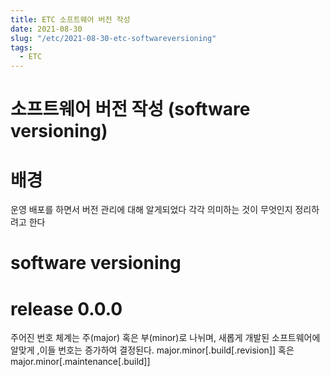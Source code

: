 ```yaml
---
title: ETC 소프트웨어 버전 작성
date: 2021-08-30
slug: "/etc/2021-08-30-etc-softwareversioning"
tags:
  - ETC
---
```


# 소프트웨어 버전 작성 (software versioning)

# 배경

운영 배포를 하면서 버전 관리에 대해 알게되었다
각각 의미하는 것이 무엇인지 정리하려고 한다

# software versioning

# release 0.0.0

주어진 번호 체계는 주(major) 혹은 부(minor)로 나뉘며, 새롭게 개발된 소프트웨어에 알맞게 ,이들 번호는 증가하여 결정된다.
major.minor[.build[.revision]]
혹은
major.minor[.maintenance[.build]]